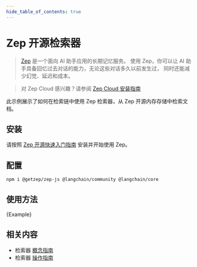 ```yaml
---
hide_table_of_contents: true
---
```


# Zep 开源检索器

> [Zep](https://www.getzep.com) 是一个面向 AI 助手应用的长期记忆服务。
> 使用 Zep，你可以让 AI 助手具备回忆过去对话的能力，无论这些对话多久以前发生过，
> 同时还能减少幻觉、延迟和成本。

> 对 Zep Cloud 感兴趣？请参阅 [Zep Cloud 安装指南](https://help.getzep.com/sdks)

此示例展示了如何在检索链中使用 Zep 检索器，从 Zep 开源内存存储中检索文档。

## 安装

请按照 [Zep 开源快速入门指南](https://help.getzep.com/quickstart) 安装并开始使用 Zep。

## 配置


<IntegrationInstallTooltip></IntegrationInstallTooltip>

```bash npm2yarn
npm i @getzep/zep-js @langchain/community @langchain/core
```

## 使用方法


<CodeBlock language="typescript">{Example}</CodeBlock>

## 相关内容

- 检索器 [概念指南](/docs/concepts/retrievers)
- 检索器 [操作指南](/docs/how_to/#retrievers)